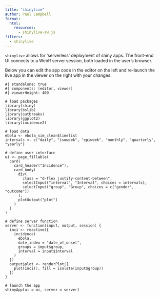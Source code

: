 ```yaml
---
title: "shinylive"
author: Paul Campbell
format:
  html:
    resources: 
      - shinylive-sw.js
filters:
  - shinylive
---
```


`shinylive` allows for 'serverless' deployment of shiny apps. The front-end UI connects to a WebR server session, both loaded in the user's browser.

Below you can edit the app code in the editor on the left and re-launch the live app in the viewer on the right with your changes.

:::{.column-screen-inset}
```shinylive-r
#| standalone: true
#| components: [editor, viewer]
#| viewerHeight: 400

# load packages
library(shiny)
library(bslib)
library(outbreaks)
library(ggplot2)
library(incidence2)

# load data
ebola <- ebola_sim_clean$linelist
intervals <- c("daily", "isoweek", "epiweek", "monthly", "quarterly", "yearly")

# define user interface
ui <- page_fillable(
  card(
    card_header("Incidence"),
    card_body(
      div(
        class = "d-flex justify-content-between",
        selectInput("interval", "Interval", choices = intervals),
        selectInput("group", "Group", choices = c("gender", "outcome"))
      ),
      plotOutput("plot") 
    )
  )
)

# define server function
server <- function(input, output, session) {
  inci <- reactive({
    incidence(
      ebola, 
      date_index = "date_of_onset", 
      groups = input$group,
      interval = input$interval
    )
  })
  output$plot <- renderPlot({
    plot(inci(), fill = isolate(input$group))
  })
}

# launch the app
shinyApp(ui = ui, server = server)
```
:::
